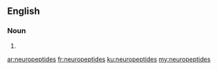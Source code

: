 ==English==

===Noun===
{{head|en|plural}}

# {{plural of|neuropeptide|lang=en}}

[[ar:neuropeptides]]
[[fr:neuropeptides]]
[[ku:neuropeptides]]
[[my:neuropeptides]]